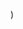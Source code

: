 
  <YouTubeLayout
    courseName="Scary Maze"
    lessonName="Create 'level' variable, set it to '1'"
    path={useRouter().pathname}
    showPrev
    showNext
    videoId="_9z5ykqrkUA"
  />
)

